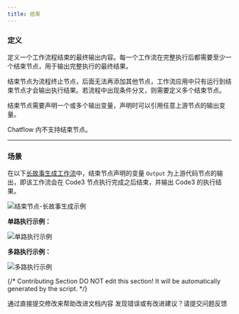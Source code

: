```yaml
---
title: 结束
---
```


### 定义

定义一个工作流程结束的最终输出内容。每一个工作流在完整执行后都需要至少一个结束节点，用于输出完整执行的最终结果。

结束节点为流程终止节点，后面无法再添加其他节点，工作流应用中只有运行到结束节点才会输出执行结果。若流程中出现条件分叉，则需要定义多个结束节点。

结束节点需要声明一个或多个输出变量，声明时可以引用任意上游节点的输出变量。

<Info>
Chatflow 内不支持结束节点。
</Info>

***

### 场景

在以下[长故事生成工作流](/zh-hans/guides/workflow/node/iteration#示例-2：长文章迭代生成器（另一种编排方式）)中，结束节点声明的变量 `Output` 为上游代码节点的输出，即该工作流会在 Code3 节点执行完成之后结束，并输出 Code3 的执行结果。

![结束节点-长故事生成示例](https://assets-docs.dify.ai/dify-enterprise-mintlify/zh_CN/guides/workflow/node/50152cf67089446181819755a5fa2dcb.png)

**单路执行示例：**

![单路执行示例](https://assets-docs.dify.ai/dify-enterprise-mintlify/zh_CN/guides/workflow/node/04cddaa15398cd7c905275234494ead7.png)

**多路执行示例：**

![多路执行示例](https://assets-docs.dify.ai/dify-enterprise-mintlify/zh_CN/guides/workflow/node/3cb3f5fea376265bede0a4ac5bcc1ddc.png)

{/*
Contributing Section
DO NOT edit this section!
It will be automatically generated by the script.
*/}

<CardGroup cols="2">
    <Card
        title="编辑此页面"
        icon="pen-to-square"
        href="https://github.com/langgenius/dify-docs-mintlify/edit/main/zh-hans/guides/workflow/node/end.mdx"
    >
        通过直接提交修改来帮助改进文档内容
    </Card>
    <Card
        title="提交问题"
        icon="github"
        href="https://github.com/langgenius/dify-docs-mintlify/issues/new?title=文档问题%3A%20&body=%23%23%20问题描述%0A%3C%21--%20请简要描述你发现的问题%20--%3E%0A%0A%23%23%20页面链接%0Ahttps%3A%2F%2Fgithub.com%2Flanggenius%2Fdify-docs-mintlify%2Fblob%2Fmain%2Fzh-hans/guides/workflow/node%2Fend.mdx%0A%0A%23%23%20建议修改%0A%3C%21--%20如果有具体的修改建议，请在此说明%20--%3E%0A%0A%3C%21--%20感谢你对文档质量的关注！%20--%3E"
    >
        发现错误或有改进建议？请提交问题反馈
    </Card>
</CardGroup>
